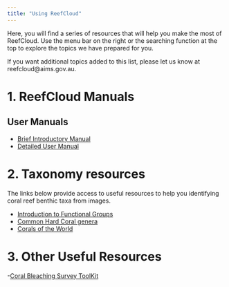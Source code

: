 ```yaml
---
title: "Using ReefCloud"
---
```


Here, you will find a series of resources that will help you make the most of ReefCloud. Use the menu bar on the right or the searching function at the top to explore the topics we have prepared for you.

If you want additional topics added to this list, please let us know at reefcloud\@aims.gov.au.

# 1. ReefCloud Manuals

## User Manuals

- <a href="pdfs/ReefCloud Manual - SHORT VERSION.pdf">Brief Introductory Manual</a>
- [Detailed User Manual](https://docs.reefcloud.ai/)

# 2. Taxonomy resources

The links below provide access to useful resources to help you identifying coral reef benthic taxa from images.

- <a href="pdfs/Common_HardCoral_genera_guide.pdf">Introduction to Functional Groups</a>
- <a href="pdfs/Common_HardCoral_genera_guide.pdf">Common Hard Coral genera</a>
- [Corals of the World](http://www.coralsoftheworld.org/page/home/)

# 3. Other Useful Resources

-[Coral Bleaching Survey ToolKit](https://coral.org/en/coral-bleaching/)




